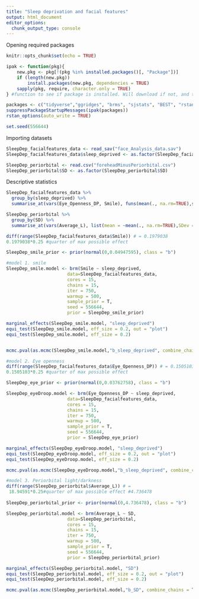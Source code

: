 ```yaml
---
title: "Sleep deprivation and facial features"
output: html_document
editor_options: 
  chunk_output_type: console
---
```

Opening required packages
```r
knitr::opts_chunk$set(echo = TRUE)

ipak <- function(pkg){
    new.pkg <- pkg[!(pkg %in% installed.packages()[, "Package"])]
    if (length(new.pkg)) 
        install.packages(new.pkg, dependencies = TRUE)
    sapply(pkg, require, character.only = TRUE)
} #function to see if package is installed. Will download if not, and then opens it.

packages <- c("tidyverse","ggridges", "brms", "sjstats", "BEST", "rstan", "MCMC.qpcr", "haven")
suppressPackageStartupMessages(ipak(packages))
rstan_options(auto_write = TRUE)

set.seed(556644)
```

Importing datasets
```r
SleepDep_facialfeatures_data <- read_sav("face_Analysis_data.sav")
SleepDep_facialfeatures_data$sleep_deprived <- as.factor(SleepDep_facialfeatures_data$sleep_deprived)

SleepDep_periorbital <- read.csv("foreheadMinusPeriorbital.csv")
SleepDep_periorbital$SD <- as.factor(SleepDep_periorbital$SD)
```

Descriptive statistics
```r
SleepDep_facialfeatures_data %>%	
  group_by(sleep_deprived) %>%
  summarise_at(vars(Eye_Openness_DP, Smile), funs(mean(., na.rm=TRUE),sd(., na.rm=TRUE)))

SleepDep_periorbital %>%	
  group_by(SD) %>%
  summarise_at(vars(Average_L), list(mean = ~mean(., na.rm=TRUE),SDev =~sd(., na.rm=TRUE)))
```

```r
diff(range(SleepDep_facialfeatures_data$Smile)) # = 0.1979038
0.1979038*0.25 #quarter of max possible effect

SleepDep_smile_prior <- prior(normal(0,0.04947595), class = "b")

#model 1. smile
SleepDep_smile.model <- brm(Smile ~ sleep_deprived, 
                       data=SleepDep_facialfeatures_data, 
                       cores = 15,
                       chains = 15,
                       iter = 750,
                       warmup = 500,
                       sample_prior = T,
                       seed = 556644,
                       prior = SleepDep_smile_prior)

marginal_effects(SleepDep_smile.model, "sleep_deprived")
equi_test(SleepDep_smile.model, eff_size = 0.2, out = "plot")
equi_test(SleepDep_smile.model, eff_size = 0.2)


mcmc.pval(as.mcmc(SleepDep_smile.model,"b_sleep_deprived", combine_chains = T))

#model 2. Eye openness
diff(range(SleepDep_facialfeatures_data$Eye_Openness_DP)) # = 0.1505103
0.1505103*0.25 #quarter of max possible effect

SleepDep_eye_prior <- prior(normal(0,0.03762758), class = "b")

SleepDep_eyeDroop.model <- brm(Eye_Openness_DP ~ sleep_deprived, 
                       data=SleepDep_facialfeatures_data, 
                       cores = 15,
                       chains = 15,
                       iter = 750,
                       warmup = 500,
                       sample_prior = T,
                       seed = 556644,
                       prior = SleepDep_eye_prior)

marginal_effects(SleepDep_eyeDroop.model, "sleep_deprived")
equi_test(SleepDep_eyeDroop.model, eff_size = 0.2, out = "plot")
equi_test(SleepDep_eyeDroop.model, eff_size = 0.2)

mcmc.pval(as.mcmc(SleepDep_eyeDroop.model,"b_sleep_deprived", combine_chains = T))

#model 3. Periorbital light/darkness
diff(range(SleepDep_periorbital$Average_L)) # =
 18.94591*0.25#quarter of max possible effect #4.736478
 
SleepDep_periorbital_prior <- prior(normal(0,4.736478), class = "b")

SleepDep_periorbital.model <- brm(Average_L ~ SD, 
                       data=SleepDep_periorbital, 
                       cores = 15,
                       chains = 15,
                       iter = 750,
                       warmup = 500,
                       sample_prior = T,
                       seed = 556644,
                       prior = SleepDep_periorbital_prior)

marginal_effects(SleepDep_periorbital.model, "SD")
equi_test(SleepDep_periorbital.model, eff_size = 0.2, out = "plot")
equi_test(SleepDep_periorbital.model, eff_size = 0.2)

mcmc.pval(as.mcmc(SleepDep_periorbital.model,"b_SD", combine_chains = T))

```
